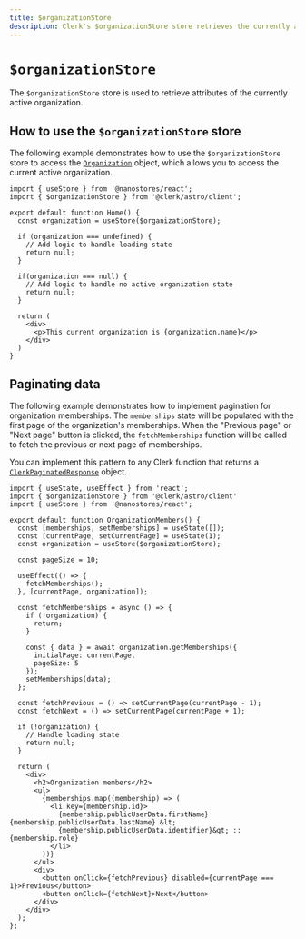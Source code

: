 ```yaml
---
title: $organizationStore
description: Clerk's $organizationStore store retrieves the currently active organization.
---
```


# `$organizationStore`

The `$organizationStore` store is used to retrieve attributes of the currently active organization.

## How to use the `$organizationStore` store

The following example demonstrates how to use the `$organizationStore` store to access the [`Organization`](/docs/references/javascript/organization/organization) object, which allows you to access the current active organization.

```tsx filename="session.tsx"
import { useStore } from '@nanostores/react';
import { $organizationStore } from '@clerk/astro/client';

export default function Home() {
  const organization = useStore($organizationStore);

  if (organization === undefined) {
    // Add logic to handle loading state
    return null;
  }

  if(organization === null) {
    // Add logic to handle no active organization state
    return null;
  }

  return (
    <div>
      <p>This current organization is {organization.name}</p>
    </div>
  )
}
```

## Paginating data

The following example demonstrates how to implement pagination for organization memberships. The `memberships` state will be populated with the first page of the organization's memberships. When the "Previous page" or "Next page" button is clicked, the `fetchMemberships` function will be called to fetch the previous or next page of memberships.

You can implement this pattern to any Clerk function that returns a [`ClerkPaginatedResponse`](/docs/references/javascript/types/clerk-paginated-response#clerk-paginated-response) object.

```tsx filename="organization-members.tsx"
import { useState, useEffect } from 'react';
import { $organizationStore } from '@clerk/astro/client'
import { useStore } from '@nanostores/react';

export default function OrganizationMembers() {
  const [memberships, setMemberships] = useState([]);
  const [currentPage, setCurrentPage] = useState(1);
  const organization = useStore($organizationStore);

  const pageSize = 10;

  useEffect(() => {
    fetchMemberships();
  }, [currentPage, organization]);

  const fetchMemberships = async () => {
    if (!organization) {
      return;
    }

    const { data } = await organization.getMemberships({
      initialPage: currentPage,
      pageSize: 5
    });
    setMemberships(data);
  };

  const fetchPrevious = () => setCurrentPage(currentPage - 1);
  const fetchNext = () => setCurrentPage(currentPage + 1);

  if (!organization) {
    // Handle loading state
    return null;
  }

  return (
    <div>
      <h2>Organization members</h2>
      <ul>
        {memberships.map((membership) => (
          <li key={membership.id}>
            {membership.publicUserData.firstName} {membership.publicUserData.lastName} &lt;
            {membership.publicUserData.identifier}&gt; :: {membership.role}
          </li>
        ))}
      </ul>
      <div>
        <button onClick={fetchPrevious} disabled={currentPage === 1}>Previous</button>
        <button onClick={fetchNext}>Next</button>
      </div>
    </div>
  );
};
```
